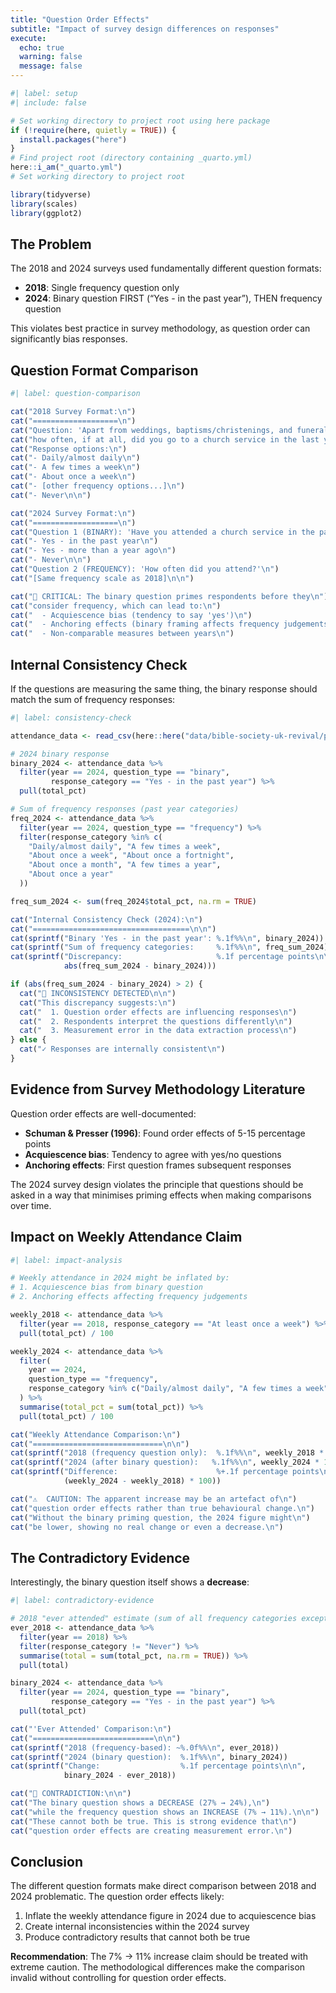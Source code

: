 ```yaml
---
title: "Question Order Effects"
subtitle: "Impact of survey design differences on responses"
execute:
  echo: true
  warning: false
  message: false
---
```


```r
#| label: setup
#| include: false

# Set working directory to project root using here package
if (!require(here, quietly = TRUE)) {
  install.packages("here")
}
# Find project root (directory containing _quarto.yml)
here::i_am("_quarto.yml")
# Set working directory to project root

library(tidyverse)
library(scales)
library(ggplot2)
```

## The Problem

The 2018 and 2024 surveys used fundamentally different question formats:

- **2018**: Single frequency question only
- **2024**: Binary question FIRST ("Yes - in the past year"), THEN frequency question

This violates best practice in survey methodology, as question order can significantly bias responses.

## Question Format Comparison

```r
#| label: question-comparison

cat("2018 Survey Format:\n")
cat("===================\n")
cat("Question: 'Apart from weddings, baptisms/christenings, and funerals\n")
cat("how often, if at all, did you go to a church service in the last year?'\n\n")
cat("Response options:\n")
cat("- Daily/almost daily\n")
cat("- A few times a week\n")
cat("- About once a week\n")
cat("- [other frequency options...]\n")
cat("- Never\n\n")

cat("2024 Survey Format:\n")
cat("===================\n")
cat("Question 1 (BINARY): 'Have you attended a church service in the past year?'\n")
cat("- Yes - in the past year\n")
cat("- Yes - more than a year ago\n")
cat("- Never\n\n")
cat("Question 2 (FREQUENCY): 'How often did you attend?'\n")
cat("[Same frequency scale as 2018]\n\n")

cat("🚩 CRITICAL: The binary question primes respondents before they\n")
cat("consider frequency, which can lead to:\n")
cat("  - Acquiescence bias (tendency to say 'yes')\n")
cat("  - Anchoring effects (binary framing affects frequency judgements)\n")
cat("  - Non-comparable measures between years\n")
```

## Internal Consistency Check

If the questions are measuring the same thing, the binary response should match the sum of frequency responses:

```r
#| label: consistency-check

attendance_data <- read_csv(here::here("data/bible-society-uk-revival/processed/church-attendance-extracted.csv"))

# 2024 binary response
binary_2024 <- attendance_data %>%
  filter(year == 2024, question_type == "binary", 
         response_category == "Yes - in the past year") %>%
  pull(total_pct)

# Sum of frequency responses (past year categories)
freq_2024 <- attendance_data %>%
  filter(year == 2024, question_type == "frequency") %>%
  filter(response_category %in% c(
    "Daily/almost daily", "A few times a week", 
    "About once a week", "About once a fortnight",
    "About once a month", "A few times a year",
    "About once a year"
  ))

freq_sum_2024 <- sum(freq_2024$total_pct, na.rm = TRUE)

cat("Internal Consistency Check (2024):\n")
cat("===================================\n\n")
cat(sprintf("Binary 'Yes - in the past year': %.1f%%\n", binary_2024))
cat(sprintf("Sum of frequency categories:     %.1f%%\n", freq_sum_2024))
cat(sprintf("Discrepancy:                     %.1f percentage points\n\n", 
            abs(freq_sum_2024 - binary_2024)))

if (abs(freq_sum_2024 - binary_2024) > 2) {
  cat("🚩 INCONSISTENCY DETECTED\n\n")
  cat("This discrepancy suggests:\n")
  cat("  1. Question order effects are influencing responses\n")
  cat("  2. Respondents interpret the questions differently\n")
  cat("  3. Measurement error in the data extraction process\n")
} else {
  cat("✓ Responses are internally consistent\n")
}
```

## Evidence from Survey Methodology Literature

Question order effects are well-documented:

- **Schuman & Presser (1996)**: Found order effects of 5-15 percentage points
- **Acquiescence bias**: Tendency to agree with yes/no questions
- **Anchoring effects**: First question frames subsequent responses

The 2024 survey design violates the principle that questions should be asked in a way that minimises priming effects when making comparisons over time.

## Impact on Weekly Attendance Claim

```r
#| label: impact-analysis

# Weekly attendance in 2024 might be inflated by:
# 1. Acquiescence bias from binary question
# 2. Anchoring effects affecting frequency judgements

weekly_2018 <- attendance_data %>%
  filter(year == 2018, response_category == "At least once a week") %>%
  pull(total_pct) / 100

weekly_2024 <- attendance_data %>%
  filter(
    year == 2024,
    question_type == "frequency",
    response_category %in% c("Daily/almost daily", "A few times a week", "About once a week")
  ) %>%
  summarise(total_pct = sum(total_pct)) %>%
  pull(total_pct) / 100

cat("Weekly Attendance Comparison:\n")
cat("=============================\n\n")
cat(sprintf("2018 (frequency question only):  %.1f%%\n", weekly_2018 * 100))
cat(sprintf("2024 (after binary question):   %.1f%%\n", weekly_2024 * 100))
cat(sprintf("Difference:                      %+.1f percentage points\n\n", 
            (weekly_2024 - weekly_2018) * 100))

cat("⚠️  CAUTION: The apparent increase may be an artefact of\n")
cat("question order effects rather than true behavioural change.\n")
cat("Without the binary priming question, the 2024 figure might\n")
cat("be lower, showing no real change or even a decrease.\n")
```

## The Contradictory Evidence

Interestingly, the binary question itself shows a **decrease**:

```r
#| label: contradictory-evidence

# 2018 "ever attended" estimate (sum of all frequency categories except "Never")
ever_2018 <- attendance_data %>%
  filter(year == 2018) %>%
  filter(response_category != "Never") %>%
  summarise(total = sum(total_pct, na.rm = TRUE)) %>%
  pull(total)

binary_2024 <- attendance_data %>%
  filter(year == 2024, question_type == "binary", 
         response_category == "Yes - in the past year") %>%
  pull(total_pct)

cat("'Ever Attended' Comparison:\n")
cat("===========================\n\n")
cat(sprintf("2018 (frequency-based): ~%.0f%%\n", ever_2018))
cat(sprintf("2024 (binary question):  %.1f%%\n", binary_2024))
cat(sprintf("Change:                  %.1f percentage points\n\n", 
            binary_2024 - ever_2018))

cat("🚩 CONTRADICTION:\n\n")
cat("The binary question shows a DECREASE (27% → 24%),\n")
cat("while the frequency question shows an INCREASE (7% → 11%).\n\n")
cat("These cannot both be true. This is strong evidence that\n")
cat("question order effects are creating measurement error.\n")
```

## Conclusion

The different question formats make direct comparison between 2018 and 2024 problematic. The question order effects likely:

1. Inflate the weekly attendance figure in 2024 due to acquiescence bias
2. Create internal inconsistencies within the 2024 survey
3. Produce contradictory results that cannot both be true

**Recommendation**: The 7% → 11% increase claim should be treated with extreme caution. The methodological differences make the comparison invalid without controlling for question order effects.

